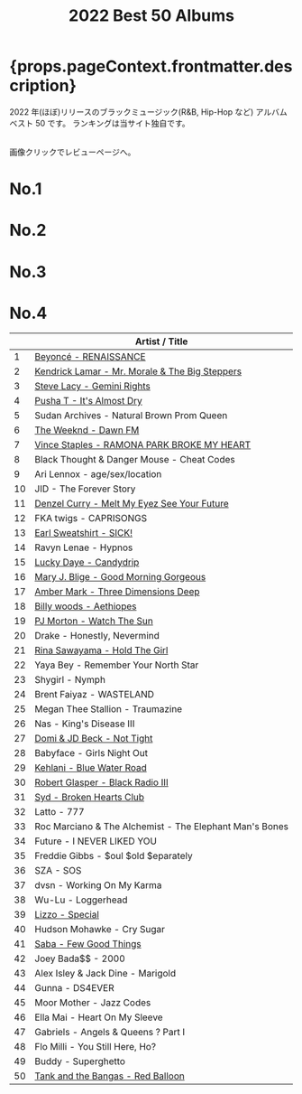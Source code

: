 ﻿---
title: 2022 Best 50 Albums
tabs: ["2022", "2021", "2020", "2019", "2018", "2017", "2016"]
description: 2022 Black Music Best 50 Albums by planet.ky
keywords: "2022, album best 50, CD best 50, black music, Hip-Hop, Rap, Soul, R&B"
---



<h1> {props.pageContext.frontmatter.description} </h1>

<PageDescription>

2022 年(ほぼ)リリースのブラックミュージック(R&B, Hip-Hop など) アルバム ベスト 50 です。
ランキングは当サイト独自です。

<br />
画像クリックでレビューページへ。

</PageDescription>

<Row>
  <Column colMd={2} colLg={3} noGutterMdLeft>
    <h1>No.1</h1>
    <Review1 />
  </Column>
  <Column colMd={2} colLg={3} noGutterMdLeft>
    <h1>No.2</h1>
    <Review2 />
  </Column>
  <Column colMd={2} colLg={3} noGutterMdLeft>
    <h1>No.3</h1>
    <Review3 />
  </Column>
</Row>

<Row>
  <Column colMd={2} colLg={3} noGutterMdLeft>
    <h1>No.4</h1>
    <Review4 />
  </Column>
</Row>

|     | Artist / Title                                                             |
| --- | -------------------------------------------------------------------------- |
| 1   | [Beyoncé - RENAISSANCE](/review/beyonce6L/)                                |
| 2   | [Kendrick Lamar - Mr. Morale & The Big Steppers](/review/kendricklamar6L/) |
| 3   | [Steve Lacy - Gemini Rights](/review/stevelacy2L/)                         |
| 4   | [Pusha T - It's Almost Dry](/review/pushat4L/)                             |
| 5   | Sudan Archives - Natural Brown Prom Queen                                  |
| 6   | [The Weeknd - Dawn FM](/review/weeknd7L/)                                  |
| 7   | [Vince Staples - RAMONA PARK BROKE MY HEART](/review/vincestaples6L/)      |
| 8   | Black Thought & Danger Mouse - Cheat Codes                                 |
| 9   | Ari Lennox - age/sex/location                                              |
| 10  | JID - The Forever Story                                                    |
| 11  | [Denzel Curry - Melt My Eyez See Your Future](/review/denzelcurry2L/)      |
| 12  | FKA twigs - CAPRISONGS                                                     |
| 13  | [Earl Sweatshirt - SICK!](/review/earlsweatshirt4L/)                       |
| 14  | Ravyn Lenae - Hypnos                                                       |
| 15  | [Lucky Daye - Candydrip](/review/luckydaye1L/)                             |
| 16  | [Mary J. Blige - Good Morning Gorgeous](/review/maryjblige11L/)            |
| 17  | [Amber Mark - Three Dimensions Deep](/review/ambermark1L/)                 |
| 18  | [Billy woods - Aethiopes](/review/billywoods1L/)                           |
| 19  | [PJ Morton - Watch The Sun](/review/pjmorton2L/)                           |
| 20  | Drake - Honestly, Nevermind                                                |
| 21  | [Rina Sawayama - Hold The Girl](/review/rinasawayama2L)                    |
| 22  | Yaya Bey - Remember Your North Star                                        |
| 23  | Shygirl - Nymph                                                            |
| 24  | Brent Faiyaz - WASTELAND                                                   |
| 25  | Megan Thee Stallion - Traumazine                                           |
| 26  | Nas - King's Disease III                                                   |
| 27  | [Domi & JD Beck - Not Tight](/review/domiandjdbeck1L/)                     |
| 28  | Babyface - Girls Night Out                                                 |
| 29  | [Kehlani - Blue Water Road](/review/kehlani4L/)                            |
| 30  | [Robert Glasper - Black Radio III](/review/robertglasper3L/)               |
| 31  | [Syd - Broken Hearts Club](/review/syd2L/)                                 |
| 32  | Latto - 777                                                                |
| 33  | Roc Marciano & The Alchemist - The Elephant Man's Bones                    |
| 34  | Future - I NEVER LIKED YOU                                                 |
| 35  | Freddie Gibbs - $oul $old $eparately                                       |
| 36  | SZA - SOS                                                                  |
| 37  | dvsn - Working On My Karma                                                 |
| 38  | Wu-Lu - Loggerhead                                                         |
| 39  | [Lizzo - Special](/review/lizzo2L/)                                        |
| 40  | Hudson Mohawke - Cry Sugar                                                 |
| 41  | [Saba - Few Good Things](/review/saba2L/)                                  |
| 42  | Joey Bada$$ - 2000                                                         |
| 43  | Alex Isley & Jack Dine - Marigold                                          |
| 44  | Gunna - DS4EVER                                                            |
| 45  | Moor Mother - Jazz Codes                                                   |
| 46  | Ella Mai - Heart On My Sleeve                                              |
| 47  | Gabriels - Angels & Queens ? Part I                                        |
| 48  | Flo Milli - You Still Here, Ho?                                            |
| 49  | Buddy - Superghetto                                                        |
| 50  | [Tank and the Bangas - Red Balloon](/review/tankandthebangas1L/)           |
